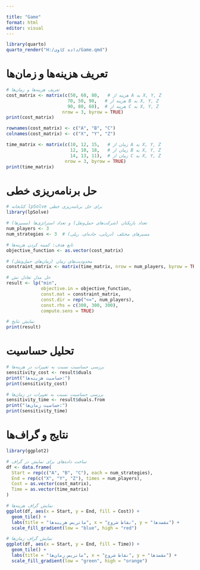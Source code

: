```yaml
---

title: "Game"
format: html
editor: visual
---
```


```r
library(quarto)
quarto_render("H:/داده کاوی/Game.qmd")

```

# تعریف هزینه‌ها و زمان‌ها

```r
# تعریف هزینه‌ها و زمان‌ها
cost_matrix <- matrix(c(50, 60, 80,   # هزینه از A به X, Y, Z
                       70, 50, 90,   # هزینه از B به X, Y, Z
                       90, 80, 60),  # هزینه از C به X, Y, Z
                     nrow = 3, byrow = TRUE)
print(cost_matrix)

rownames(cost_matrix) <- c("A", "B", "C")
colnames(cost_matrix) <- c("X", "Y", "Z")

time_matrix <- matrix(c(10, 12, 15,   # زمان از A به X, Y, Z
                        12, 10, 18,   # زمان از B به X, Y, Z
                        14, 13, 11),  # زمان از C به X, Y, Z
                      nrow = 3, byrow = TRUE)
print(time_matrix)

```

# حل برنامه‌ریزی خطی

```r
# کتابخانه lpSolve برای حل برنامه‌ریزی خطی
library(lpSolve)

# تعداد بازیکنان (شرکت‌های حمل‌ونقل) و تعداد استراتژی‌ها (مسیرها)
num_players <- 3
num_strategies <- 3  # مسیرهای مختلف (دریایی، جاده‌ای، ریلی)

# تابع هدف: کمینه کردن هزینه‌ها
objective_function <- as.vector(cost_matrix)

# محدودیت‌های زمان (زمان‌های حمل‌ونقل)
constraint_matrix <- matrix(time_matrix, nrow = num_players, byrow = TRUE)

# حل مدل تعادل نش
result <- lp("min", 
             objective.in = objective_function,
             const.mat = constraint_matrix, 
             const.dir = rep("<=", num_players), 
             const.rhs = c(300, 300, 300), 
             compute.sens = TRUE)

# نمایش نتایج
print(result)

```

# تحلیل حساسیت

```r
# بررسی حساسیت نسبت به تغییرات در هزینه‌ها
sensitivity_cost <- result$duals
print("حساسیت هزینه‌ها:")
print(sensitivity_cost)

# بررسی حساسیت نسبت به تغییرات در زمان‌ها
sensitivity_time <- result$duals.from
print("حساسیت زمان‌ها:")
print(sensitivity_time)


```

# نتایج و گراف‌ها

```r
library(ggplot2)

# ساخت داده‌های برای نمایش در گراف
df <- data.frame(
  Start = rep(c("A", "B", "C"), each = num_strategies),
  End = rep(c("X", "Y", "Z"), times = num_players),
  Cost = as.vector(cost_matrix),
  Time = as.vector(time_matrix)
)

# نمایش گراف هزینه‌ها
ggplot(df, aes(x = Start, y = End, fill = Cost)) +
  geom_tile() +
  labs(title = "ماتریس هزینه‌ها", x = "نقاط شروع", y = "مقصدها") +
  scale_fill_gradient(low = "blue", high = "red")

# نمایش گراف زمان‌ها
ggplot(df, aes(x = Start, y = End, fill = Time)) +
  geom_tile() +
  labs(title = "ماتریس زمان‌ها", x = "نقاط شروع", y = "مقصدها") +
  scale_fill_gradient(low = "green", high = "orange")

```
